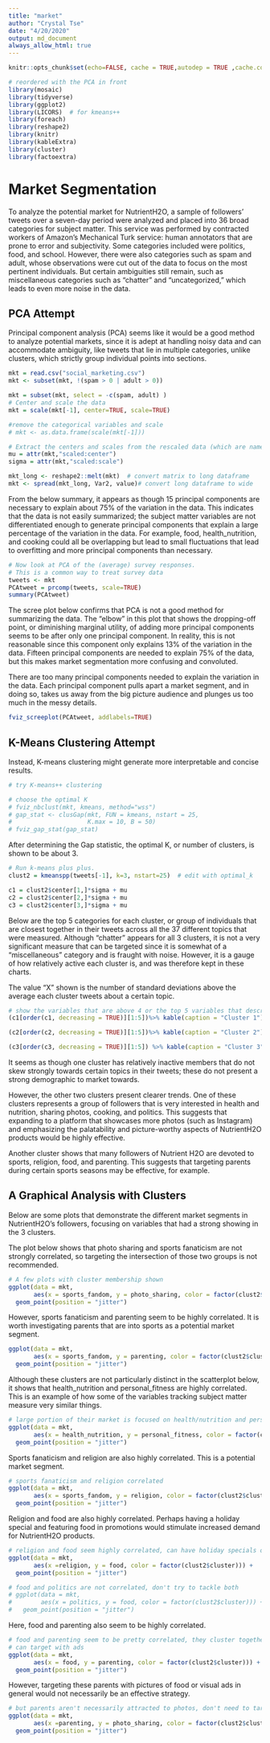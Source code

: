 ---
title: "market"
author: "Crystal Tse"
date: "4/20/2020"
output: md_document
always_allow_html: true
---

```{r setup, include=FALSE}
knitr::opts_chunk$set(echo=FALSE, cache = TRUE,autodep = TRUE ,cache.comments = FALSE, message = FALSE, warning = FALSE)

# reordered with the PCA in front
library(mosaic)
library(tidyverse)
library(ggplot2)
library(LICORS)  # for kmeans++
library(foreach)
library(reshape2)
library(knitr)
library(kableExtra)
library(cluster)
library(factoextra)
```

# Market Segmentation

To analyze the potential market for NutrientH2O, a sample of followers' tweets over a seven-day period were analyzed and placed into 36 broad categories for subject matter. This service was performed by contracted workers of Amazon's Mechanical Turk service: human annotators that are prone to error and subjectivity. Some categories included were politics, food, and school. However, there were also categories such as spam and adult, whose observations were cut out of the data to focus on the most pertinent individuals. But certain ambiguities still remain, such as miscellaneous categories such as "chatter" and "uncategorized," which leads to even more noise in the data.

## PCA Attempt
Principal component analysis (PCA) seems like it would be a good method to analyze potential markets, since it is adept at handling noisy data and can accommodate ambiguity, like tweets that lie in multiple categories, unlike clusters, which strictly group individual points into sections.

```{r echo=FALSE}
mkt = read.csv("social_marketing.csv")
mkt <- subset(mkt, !(spam > 0 | adult > 0))

mkt = subset(mkt, select = -c(spam, adult) )
# Center and scale the data
mkt = scale(mkt[-1], center=TRUE, scale=TRUE)

#remove the categorical variables and scale
# mkt <- as.data.frame(scale(mkt[-1]))

# Extract the centers and scales from the rescaled data (which are named attributes)
mu = attr(mkt,"scaled:center")
sigma = attr(mkt,"scaled:scale")

mkt_long <- reshape2::melt(mkt)  # convert matrix to long dataframe
mkt <- spread(mkt_long, Var2, value)# convert long dataframe to wide
```

From the below summary, it appears as though 15 principal components are necessary to explain about 75% of the variation in the data. This indicates that the data is not easily summarized; the subject matter variables are not differentiated enough to generate principal components that explain a large percentage of the variation in the data. For example, food, health_nutrition, and cooking could all be overlapping but lead to small fluctuations that lead to overfitting and more principal components than necessary.

```{r echo = FALSE}
# Now look at PCA of the (average) survey responses.  
# This is a common way to treat survey data
tweets <- mkt
PCAtweet = prcomp(tweets, scale=TRUE)
summary(PCAtweet)

```

The scree plot below confirms that PCA is not a good method for summarizing the data. The "elbow" in this plot that shows the dropping-off point, or diminishing marginal utility, of adding more principal components seems to be after only one principal component. In reality, this is not reasonable since this component only explains 13% of the variation in the data. Fifteen principal components are needed to explain 75% of the data, but this makes market segmentation more confusing and convoluted.

There are too many principal components needed to explain the variation in the data. Each principal component pulls apart a market segment, and in doing so, takes us away from the big picture audience and plunges us too much in the messy details.

```{r echo = FALSE}
fviz_screeplot(PCAtweet, addlabels=TRUE)

```

## K-Means Clustering Attempt
Instead, K-means clustering might generate more interpretable and concise results.

```{r echo = FALSE}
# try K-means++ clustering

# choose the optimal K
# fviz_nbclust(mkt, kmeans, method="wss")
# gap_stat <- clusGap(mkt, FUN = kmeans, nstart = 25,
#                     K.max = 10, B = 50)
# fviz_gap_stat(gap_stat)
```

After determining the Gap statistic, the optimal K, or number of clusters, is shown to be about 3.

```{r echo = FALSE}

# Run k-means plus plus.
clust2 = kmeanspp(tweets[-1], k=3, nstart=25)  # edit with optimal_k

c1 = clust2$center[1,]*sigma + mu
c2 = clust2$center[2,]*sigma + mu
c3 = clust2$center[3,]*sigma + mu
```

Below are the top 5 categories for each cluster, or group of individuals that are closest together in their tweets across all the 37 different topics that were measured. Although "chatter" appears for all 3 clusters, it is not a very significant measure that can be targeted since it is somewhat of a "miscellaneous" category and is fraught with noise. However, it is a gauge of how relatively active each cluster is, and was therefore kept in these charts.

The value "X" shown is the number of standard deviations above the average each cluster tweets about a certain topic.

```{r echo = FALSE}
# show the variables that are above 4 or the top 5 variables that describe each cluster
(c1[order(c1, decreasing = TRUE)][1:5])%>% kable(caption = "Cluster 1") %>%  kable_styling(bootstrap_options = "striped", full_width = F)
```

```{r echo = FALSE}
(c2[order(c2, decreasing = TRUE)][1:5])%>% kable(caption = "Cluster 2") %>% kable_styling(bootstrap_options = "striped", full_width = F)
```

```{r echo = FALSE}
(c3[order(c3, decreasing = TRUE)][1:5]) %>% kable(caption = "Cluster 3") %>% kable_styling( bootstrap_options = "striped", full_width = F)
```


It seems as though one cluster has relatively inactive members that do not skew strongly towards certain topics in their tweets; these do not present a strong demographic to market towards.

However, the other two clusters present clearer trends. One of these clusters represents a group of followers that is very interested in health and nutrition, sharing photos, cooking, and politics. This suggests that expanding to a platform that showcases more photos (such as Instagram) and emphasizing the palatability and picture-worthy aspects of NutrientH2O products would be highly effective.

Another cluster shows that many followers of Nutrient H2O are devoted to sports, religion, food, and parenting. This suggests that targeting parents during certain sports seasons may be effective, for example.

## A Graphical Analysis with Clusters

Below are some plots that demonstrate the different market segments in NutrientH2O's followers, focusing on variables that had a strong showing in the 3 clusters.

The plot below shows that photo sharing and sports fanaticism are not strongly correlated, so targeting the intersection of those two groups is not recommended.

```{r echo = FALSE}
# A few plots with cluster membership shown
ggplot(data = mkt,
       aes(x = sports_fandom, y = photo_sharing, color = factor(clust2$cluster))) +
  geom_point(position = "jitter")
```

However, sports fanaticism and parenting seem to be highly correlated. It is worth investigating parents that are into sports as a potential market segment.

```{r echo=FALSE}
ggplot(data = mkt, 
       aes(x = sports_fandom, y = parenting, color = factor(clust2$cluster))) +
  geom_point(position = "jitter")
```

Although these clusters are not particularly distinct in the scatterplot below, it shows that health_nutrition and personal_fitness are highly correlated. This is an example of how some of the variables tracking subject matter measure very similar things.

```{r echo = FALSE}
# large portion of their market is focused on health/nutrition and personal fitness
ggplot(data = mkt, 
       aes(x = health_nutrition, y = personal_fitness, color = factor(clust2$cluster))) +
  geom_point(position = "jitter")
```

Sports fanaticism and religion are also highly correlated. This is a potential market segment.

```{r echo=FALSE}
# sports fanaticism and religion correlated
ggplot(data = mkt,
       aes(x = sports_fandom, y = religion, color = factor(clust2$cluster))) +
  geom_point(position = "jitter")
```

Religion and food are also highly correlated. Perhaps having a holiday special and featuring food in promotions would stimulate increased demand for NutrientH2O products.

```{r echo = FALSE}
# religion and food seem highly correlated, can have holiday specials or something
ggplot(data = mkt, 
       aes(x =religion, y = food, color = factor(clust2$cluster))) +
  geom_point(position = "jitter")
```

```{r echo = FALSE}
# food and politics are not correlated, don't try to tackle both
# ggplot(data = mkt, 
#        aes(x = politics, y = food, color = factor(clust2$cluster))) +
#   geom_point(position = "jitter")
```

Here, food and parenting also seem to be highly correlated.

```{r echo=FALSE}
# food and parenting seem to be pretty correlated, they cluster together
# can target with ads
ggplot(data = mkt,
       aes(x = food, y = parenting, color = factor(clust2$cluster))) +
  geom_point(position = "jitter")
```

However, targeting these parents with pictures of food or visual ads in general would not necessarily be an effective strategy.

```{r echo = FALSE}
# but parents aren't necessarily attracted to photos, don't need to target through visual ads for example
ggplot(data = mkt, 
       aes(x =parenting, y = photo_sharing, color = factor(clust2$cluster))) +
  geom_point(position = "jitter")
```



